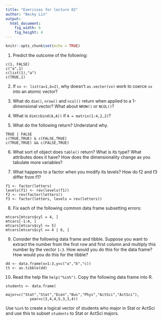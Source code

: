 ```yaml
---
title: "Exercises for lecture 02"
author: "Becky Lin"
output: 
  html_document:
    fig_width: 6
    fig_height: 4
---
```


```r
knitr::opts_chunk$set(echo = TRUE)
```

1. Predict the outcome of the following:
```
c(1, FALSE)
c("a",1)
c(list(1),"a")
c(TRUE,1)
```

2. If `vv <- list(a=1,b=2)`, why doesn't `as.vector(vv)`
work to coerce `vv` into an atomic vector?

3. What do `dim()`, `nrow()` and `ncol()` return when applied to a 1-dimensional vector? What about `NROW()` or `NCOL()`?

4. What is `dim(cbind(A,A))` if `A = matrix(1:4,2,2)`?

5. What do the following return? Understand why. 
```
TRUE | FALSE
c(TRUE,TRUE) & c(FALSE,TRUE)
c(TRUE,TRUE) && c(FALSE,TRUE)
```

6. What sort of object does `table()` return? What is its type? What attributes does it have? How does the dimensionality change as you tabulate more variables?

7. What happens to a factor when you modify its levels?
How do f2 and f3 differ from f1?

```
f1 <- factor(letters)
levels(f1) <- rev(levels(f1))
f2 <- rev(factor(letters))
f3 <- factor(letters, levels = rev(letters))
```

8. Fix each of the following common data frame subsetting errors:
```
mtcars[mtcars$cyl = 4, ]
mtcars[-1:4, ]
mtcars[mtcars$cyl <= 5]
mtcars[mtcars$cyl == 4 | 6, ]
```

9. Consider the following data frame and tibble. Suppose
you want to extract the number from the first row and first column and 
multiply this number by the vector `1:3`. How would
you do this for the data frame? How would you do this
for the tibble?
```
dd <- data.frame(x=1:3,y=c("a","b","c))
tt <- as.tibble(dd)
```

10. Read the help file `help("%in%")`. Copy the following data frame into R.
```
students <- data.frame(
           major=c("Stat","Stat","Econ","Bus","Phys","ActSci","ActSci"),
           year=c(3,4,4,5,3,3,4))
```
Use `%in%` to create a logical vector of students who major in Stat
or ActSci and use this to subset `students` to Stat or ActSci majors.
